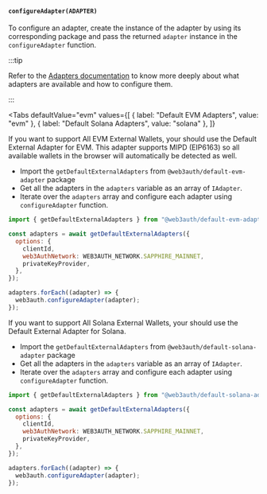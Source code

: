 #### `configureAdapter(ADAPTER)`


To configure an adapter, create the instance of the adapter by using its corresponding package and
pass the returned `adapter` instance in the `configureAdapter` function.

:::tip

Refer to the [Adapters documentation](/sdk/pnp/web/adapters) to know more deeply about what adapters
are available and how to configure them.

:::

<Tabs
  defaultValue="evm"
  values={[
    { label: "Default EVM Adapters", value: "evm" },
    { label: "Default Solana Adapters", value: "solana" },
  ]}
>

<TabItem value="evm">

If you want to support All EVM External Wallets, your should use the Default External Adapter for
EVM. This adapter supports MIPD (EIP6163) so all available wallets in the browser will automatically
be detected as well.

- Import the `getDefaultExternalAdapters` from `@web3auth/default-evm-adapter` package
- Get all the adapters in the `adapters` variable as an array of `IAdapter`.
- Iterate over the `adapters` array and configure each adapter using `configureAdapter` function.

```javascript
import { getDefaultExternalAdapters } from "@web3auth/default-evm-adapter";

const adapters = await getDefaultExternalAdapters({
  options: {
    clientId,
    web3AuthNetwork: WEB3AUTH_NETWORK.SAPPHIRE_MAINNET,
    privateKeyProvider,
  },
});

adapters.forEach((adapter) => {
  web3auth.configureAdapter(adapter);
});
```

</TabItem>
<TabItem value="solana">

If you want to support All Solana External Wallets, your should use the Default External Adapter for
Solana.

- Import the `getDefaultExternalAdapters` from `@web3auth/default-solana-adapter` package
- Get all the adapters in the `adapters` variable as an array of `IAdapter`.
- Iterate over the `adapters` array and configure each adapter using `configureAdapter` function.

```javascript
import { getDefaultExternalAdapters } from "@web3auth/default-solana-adapter";

const adapters = await getDefaultExternalAdapters({
  options: {
    clientId,
    web3AuthNetwork: WEB3AUTH_NETWORK.SAPPHIRE_MAINNET,
    privateKeyProvider,
  },
});

adapters.forEach((adapter) => {
  web3auth.configureAdapter(adapter);
});
```

</TabItem>
</Tabs>
